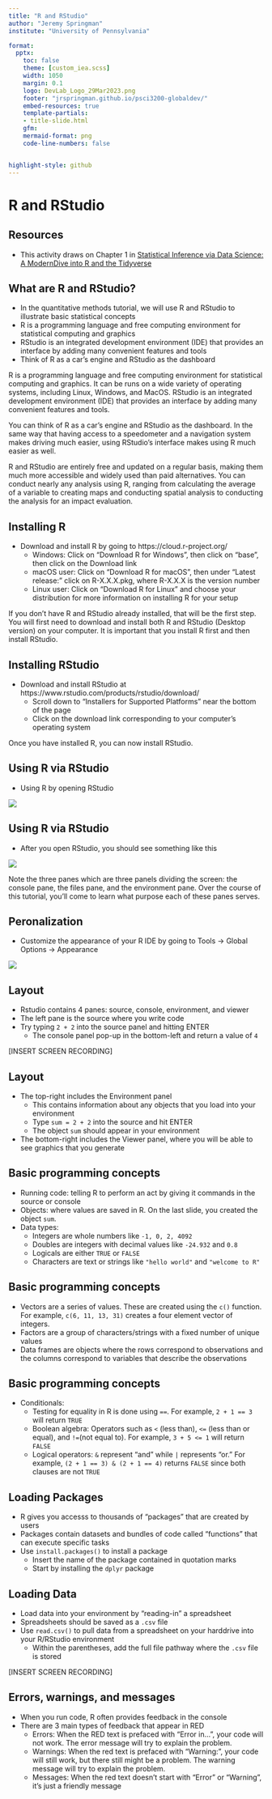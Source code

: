 ```yaml
---
title: "R and RStudio"
author: "Jeremy Springman"
institute: "University of Pennsylvania"

format:
  pptx:
    toc: false
    theme: [custom_iea.scss]
    width: 1050
    margin: 0.1
    logo: DevLab_Logo_29Mar2023.png
    footer: "jrspringman.github.io/psci3200-globaldev/"
    embed-resources: true
    template-partials:
    - title-slide.html
    gfm:
    mermaid-format: png
    code-line-numbers: false


highlight-style: github
---
```


# R and RStudio

## Resources

- This activity draws on Chapter 1 in [Statistical Inference via Data Science: A ModernDive into R and the Tidyverse](https://moderndive.com/1-getting-started.html)


## What are R and RStudio?

- In the quantitative methods tutorial, we will use R and RStudio to illustrate basic statistical concepts
- R is a programming language and free computing environment for statistical computing and graphics
- RStudio is an integrated development environment (IDE) that provides an interface by adding many convenient features and tools
- Think of R as a car's engine and RStudio as the dashboard


:::{.notes}
R is a programming language and free computing environment for statistical computing and graphics. It can be runs on a wide variety of operating systems, including Linux, Windows, and MacOS. RStudio is an integrated development environment (IDE) that provides an interface by adding many convenient features and tools.

You can think of R as a car's engine and RStudio as the dashboard. In the same way that having access to a speedometer and a navigation system makes driving much easier, using RStudio’s interface makes using R much easier as well.

R and RStudio are entirely free and updated on a regular basis, making them much more accessible and widely used than paid alternatives. You can conduct nearly any analysis using R, ranging from calculating the average of a variable to creating maps and conducting spatial analysis to conducting the analysis for an impact evaluation.
:::

## Installing R

- Download and install R by going to https://cloud.r-project.org/
  + Windows: Click on “Download R for Windows”, then click on “base”, then click on the Download link
  + macOS user: Click on “Download R for macOS”, then under “Latest release:” click on R-X.X.X.pkg, where R-X.X.X is the version number
  + Linux user: Click on “Download R for Linux” and choose your distribution for more information on installing R for your setup

:::{.notes}
If you don't have R and RStudio already installed, that will be the first step. You will first need to download and install both R and RStudio (Desktop version) on your computer. It is important that you install R first and then install RStudio.
:::

## Installing RStudio

- Download and install RStudio at https://www.rstudio.com/products/rstudio/download/
  + Scroll down to “Installers for Supported Platforms” near the bottom of the page
  + Click on the download link corresponding to your computer’s operating system

:::{.notes}
Once you have installed R, you can now install RStudio.
:::

## Using R via RStudio

- Using R by opening RStudio

![](img/R_vs_RStudio.png)

## Using R via RStudio

- After you open RStudio, you should see something like this

![](img/rstudio.png)

:::{.notes}
Note the three panes which are three panels dividing the screen: the console pane, the files pane, and the environment pane. Over the course of this tutorial, you’ll come to learn what purpose each of these panes serves.
:::

## Peronalization

- Customize the appearance of your R IDE by going to Tools -> Global Options -> Appearance 

![](img/apperance.png)

## Layout

- Rstudio contains 4 panes: source, console, environment, and viewer
- The left pane is the source where you write code
- Try typing `2 + 2` into the source panel and hitting ENTER
  + The console panel pop-up in the bottom-left and return a value of `4`

[INSERT SCREEN RECORDING]

## Layout

- The top-right includes the Environment panel
  + This contains information about any objects that you load into your environment
  + Type `sum = 2 + 2` into the source and hit ENTER
  + The object `sum` should appear in your environment
- The bottom-right includes the Viewer panel, where you will be able to see graphics that you generate



## Basic programming concepts

- Running code: telling R to perform an act by giving it commands in the source or console
- Objects: where values are saved in R. On the last slide, you created the object `sum`.
- Data types: 
  + Integers are whole numbers like `-1, 0, 2, 4092`
  + Doubles are integers with decimal values like `-24.932` and `0.8`
  + Logicals are either `TRUE` or `FALSE`
  + Characters are text or strings like `"hello world"` and `"welcome to R"`


:::{.notes}
:::

## Basic programming concepts

- Vectors are a series of values. These are created using the `c()` function. For example, `c(6, 11, 13, 31)` creates a four element vector of integers.
- Factors are a group of characters/strings with a fixed number of unique values
- Data frames are objects where the rows correspond to observations and the columns correspond to variables that describe the observations

## Basic programming concepts

- Conditionals:
  + Testing for equality in R is done using `==`. For example, `2 + 1 == 3` will return `TRUE`
  + Boolean algebra: Operators such as `<` (less than), `<=` (less than or equal), and `!=`(not equal to). For example, `3 + 5 <= 1` will return `FALSE`
  + Logical operators: `&` represent “and” while `|` represents “or.” For example, `(2 + 1 == 3) & (2 + 1 == 4)` returns `FALSE` since both clauses are not `TRUE` 

## Loading Packages

- R gives you accesss to thousands of "packages" that are created by users
- Packages contain datasets and bundles of code called "functions" that can execute specific tasks
- Use `install.packages()` to install a package
  + Insert the name of the package contained in quotation marks
  + Start by installing the `dplyr` package


## Loading Data

- Load data into your environment by "reading-in" a spreadsheet
- Spreadsheets should be saved as a `.csv` file
- Use `read.csv()` to pull data from a spreadsheet on your harddrive into your R/RStudio environment
  + Within the parentheses, add the full file pathway where the `.csv` file is stored

[INSERT SCREEN RECORDING]

## Errors, warnings, and messages

- When you run code, R often provides feedback in the console
- There are 3 main types of feedback that appear in RED
  + Errors: When the RED text is prefaced with “Error in…”, your code will not work. The error message will try to explain the problem.
  + Warnings: When the red text is prefaced with “Warning:”, your code will still work, but there still might be a problem. The warning message will try to explain the problem.
  + Messages: When the red text doesn’t start with “Error” or “Warning”, it’s just a friendly message

<!-- ## Correlation -->

<!-- ## Creating Index Variables -->

